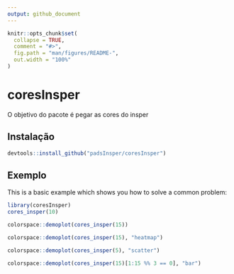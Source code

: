 ```yaml
---
output: github_document
---
```


<!-- README.md is generated from README.Rmd. Please edit that file -->

```r
knitr::opts_chunk$set(
  collapse = TRUE,
  comment = "#>",
  fig.path = "man/figures/README-",
  out.width = "100%"
)
```

# coresInsper

<!-- badges: start -->
<!-- badges: end -->

O objetivo do pacote é pegar as cores do insper

## Instalação

``` r
devtools::install_github("padsInsper/coresInsper")
```

## Exemplo

This is a basic example which shows you how to solve a common problem:

```r
library(coresInsper)
cores_insper(10)
```

```r
colorspace::demoplot(cores_insper(15))
```

```r
colorspace::demoplot(cores_insper(15), "heatmap")
```

```r
colorspace::demoplot(cores_insper(5), "scatter")
```

```r
colorspace::demoplot(cores_insper(15)[1:15 %% 3 == 0], "bar")
```
